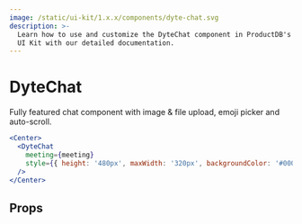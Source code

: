```yaml
---
image: /static/ui-kit/1.x.x/components/dyte-chat.svg
description: >-
  Learn how to use and customize the DyteChat component in ProductDB's React Native
  UI Kit with our detailed documentation.
---
```


# DyteChat

Fully featured chat component with image & file upload, emoji picker and
auto-scroll.

```jsx
<Center>
  <DyteChat
    meeting={meeting}
    style={{ height: '480px', maxWidth: '320px', backgroundColor: '#000' }}
  />
</Center>
```

## Props

<PropsTable of="dyte-chat" />

<head>
  <title>React Native UI Kit DyteChat</title>
</head>

